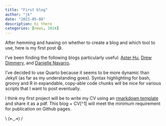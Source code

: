 ---
title: "First blog"
author: "jk"
date: "2023-05-08"
description: hi there
categories: [news, 2024]
---

After hemming and hawing on whether to create a blog and which tool to use, here is my first post 😄.

I've been finding the following blogs particularly useful: [Aster Hu](https://www.asterhu.com/post/2023-03-30-jekyll-migrating-to-quarto/index.html), [Drew Dimmery](https://ddimmery.com/posts/quarto-website/), and [Danielle Navarro](https://blog.djnavarro.net/posts/2022-04-20_porting-to-quarto/).

I've decided to use Quarto because it seems to be more dynamic than Jekyll (as far as my understanding goes). Syntax highlighting for bash, groovy and R in expandable, copy-able code chunks will be nice for various scripts that I want to post eventually.

I think my first project will be to write my CV using an [rmarkdown template](http://svmiller.com/blog/2016/03/svm-r-markdown-cv/) and share it as a pdf. This blog + CV\[\^1\] will meet the minimum requirement for publication on Github pages.

::: center
\\ (•◡•) /
:::
